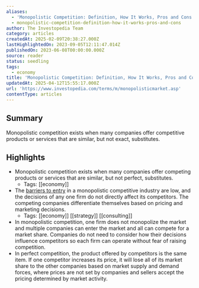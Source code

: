 ```yaml
---
aliases:
  - 'Monopolistic Competition: Definition, How It Works, Pros and Cons'
  - monopolistic-competition-definition-how-it-works-pros-and-cons
author: The Investopedia Team
category: articles
createdAt: 2025-02-09T20:38:27.000Z
lastHighlightedOn: 2023-09-05T12:11:47.014Z
publishedOn: 2023-06-08T00:00:00.000Z
source: reader
status: seedling
tags:
  - economy
title: 'Monopolistic Competition: Definition, How It Works, Pros and Cons'
updatedAt: 2025-04-12T15:55:17.000Z
url: 'https://www.investopedia.com/terms/m/monopolisticmarket.asp'
contentType: articles
---
```

## Summary

Monopolistic competition exists when many companies offer competitive products or services that are similar, but not exact, substitutes.

## Highlights

- Monopolistic competition exists when many companies offer competing products or services that are similar, but not perfect, substitutes.
    - Tags: [[economy]]
- The [barriers to entry](https://www.investopedia.com/terms/b/barrierstoentry.asp) in a monopolistic competitive industry are low, and the decisions of any one firm do not directly affect its competitors. The competing companies differentiate themselves based on pricing and marketing decisions.
    - Tags: [[economy]] [[strategy]] [[consulting]]
- In monopolistic competition, one firm does not monopolize the market and multiple companies can enter the market and all can compete for a market share. Companies do not need to consider how their decisions influence competitors so each firm can operate without fear of raising competition.
- In perfect competition, the product offered by competitors is the same item. If one competitor increases its price, it will lose all of its market share to the other companies based on market supply and demand forces, where prices are not set by companies and sellers accept the pricing determined by market activity.
